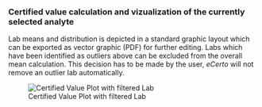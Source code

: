 ### Certified value calculation and vizualization of the currently selected analyte

Lab means and distribution is depicted in a standard graphic layout which can be exported as vector graphic (PDF) for further editing. Labs which have been identified as outliers above can be excluded from the overall mean calculation. This decision has to be made by the user, *eCerto* will not remove an outlier lab automatically.

![Certified Value Plot with filtered Lab](fig/C_Modul_Fig1.png)